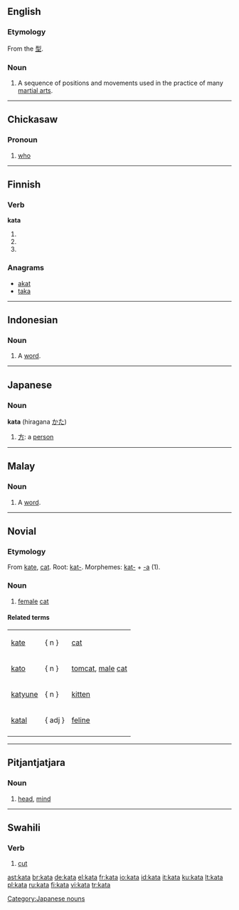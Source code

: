 {{see|Kata}}
==English==
{{wikipedia}}

===Etymology===
From the {{Ja.}} [[型]].

===Noun===
{{en-noun}}

# {{martial arts}} A sequence of positions and movements used in the practice of many [[martial art]]s.

----

==Chickasaw==

===Pronoun===
{{infl|cic|pronoun}}

# {{context|interrogative|lang=cic}} [[who]]

----

==Finnish==

===Verb===
'''kata'''

# {{fi-form of|kattaa|type=verb|mood=indicative|tense=present connegative}}
# {{fi-form of|kattaa|type=verb|pr=second-person|pl=singular|mood=imperative|tense=present}}
# {{fi-form of|kattaa|type=verb|pr=second-person|pl=singular|mood=imperative|tense=present connegative}}

===Anagrams===
*[[akka|akat]]
*[[taka]]

----

==Indonesian==

===Noun===
{{infl|id|noun}}

# A [[word]].

----

==Japanese==
===Noun===
'''kata''' (hiragana [[かた]])
# [[方]]: a [[person]]

[[Category:Japanese nouns]]

----

==Malay==

===Noun===
{{infl|ms|noun}}

# A [[word]].

----

==Novial==

===Etymology===
From [[kate]], [[cat]].
Root: [[kat-]].
Morphemes: [[kat-]] + [[-a]] (1).

===Noun===
{{infl|nov|noun}}

# [[female]] [[cat]]

====Related terms====
{|
|[[kate]] ||   { n }   ||[[cat]]
|-
|[[kato]] ||   { n }   || [[tomcat]], [[male]] [[cat]]
|-
|[[katyune]] ||   { n }   || [[kitten]]
|-
|[[katal]] ||   { adj }   || [[feline]]
|-
|}

----

==Pitjantjatjara==

===Noun===
{{infl|pjt|noun}}

# [[head]], [[mind]]

----

==Swahili==

===Verb===
{{infl|sw|verb}}

# [[cut]]

[[ast:kata]]
[[br:kata]]
[[de:kata]]
[[el:kata]]
[[fr:kata]]
[[io:kata]]
[[id:kata]]
[[it:kata]]
[[ku:kata]]
[[lt:kata]]
[[pl:kata]]
[[ru:kata]]
[[fi:kata]]
[[vi:kata]]
[[tr:kata]]